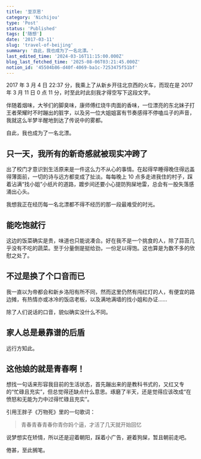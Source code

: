 ```yaml
---
title: '至京思'
category: 'Nichijou'
type: 'Post'
status: 'Published'
tags: ['随想']
date: '2017-03-11'
slug: 'travel-of-beijing'
summary: '自此，我也成为了一名北漂。'
last_edited_time: '2024-03-16T11:15:00.000Z'
blog_last_fetched_time: '2025-08-06T03:21:45.000Z'
notion_id: '45504b86-d40f-4069-ba1c-7253475f51bf'
---
```


2017 年 3 月 4 日 22:37 分，我乘上了从新乡开往北京西的火车，而现在是 2017 年 3 月 11 日 0 点 11 分，时至此时此刻我才得空写下这段文字。

伴随着烟味，大爷们的脚臭味，康师傅红烧牛肉面的香味，一位漂亮的东北妹子打王者荣耀时不时蹦出的脏字，以及另一位大姐姐富有节奏感得不停嗑瓜子的声音，我就这么半梦半醒地到达了传说中的雾都。

自此，我也成为了一名北漂。

## **只一天，我所有的新奇感就被现实冲跨了**

出了校门才意识到生活原来是一件这么力不从心的事情。在起得早睡得晚住得远盖得薄面前，一切的诗与远方都变成了扯淡。每每晚上 10 点多走进我住的村子，踩着沾满“找小姐”小纸片的道路，踱步间还要小心提防狗屎地雷，总会有一股失落感涌出心头。

我想我正在经历每一名北漂都不得不经历的那一段最难受的时光。

## **能吃饱就行**

这边的饭菜确实是贵，味道也只能说凑合。好在我不是一个挑食的人，除了蒜苔几乎没有不吃的蔬菜。至于分量倒是挺给劲，一份足以得饱。这也算是为数不多的欣慰之处了。

## **不过是换了个口音而已**

我一直以为帝都会和新乡洛阳有所不同，然而这里仍然有闯红灯的人，有便宜的路边摊，有热情亦或冰冷的饭店老板，以及满地满墙的找小姐和办证……

除了人们说话的口音，貌似确实没什么不同。

## **家人总是最靠谱的后盾**

远行方知此。

## **这他娘的就是青春啊！**

想找一句话来形容我目前的生活状态，首先蹦出来的是教科书式的，又红又专的“忙碌且充实”，但总觉得还缺点什么意思。琢磨了半天，还是觉得应该改成“在愤怒和无能为力中过得忙碌且充实”。

引用王胖子《万物死》里的一句歌词：

> 青春青春青春你青你妈个逼，才活了几天就开始回忆

说梦想实在矫情，所以还是迎着朝阳，踩着小广告，避着狗屎，暂且朝前走吧。

倦甚，至此搁笔。
